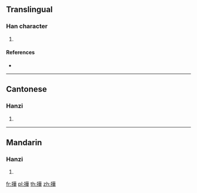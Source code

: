 ==Translingual==

===Han character===
{{Han char|rn=64|rad=手|as=10|sn=13|four=|canj=QTMJ|ids=⿰扌華}}

# {{defn|Han|sort=手10}}

====References====
* {{Han ref|kx=0457.161|hdz=80026.070|uh=64B6}}

----

==Cantonese==

===Hanzi===
{{yue-hanzi|jyut=[[waa1]]|y=wa1}}

# {{defn|lang=yue|sort=手10}}

----

==Mandarin==

===Hanzi===
{{cmn-hanzi|pin=[[huá]] ([[hua2]])|wg=hua<sup>2</sup>}}

# {{defn|lang=cmn|sort=手10}}

[[fr:撶]]
[[pl:撶]]
[[th:撶]]
[[zh:撶]]